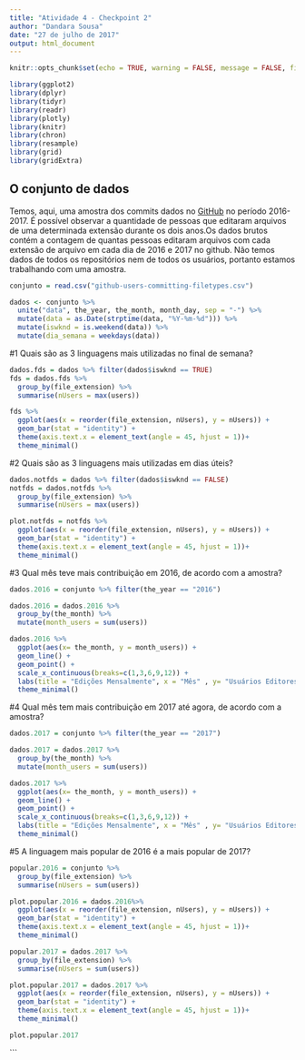 ```yaml
---
title: "Atividade 4 - Checkpoint 2"
author: "Dandara Sousa"
date: "27 de julho de 2017"
output: html_document
---
```


```r
knitr::opts_chunk$set(echo = TRUE, warning = FALSE, message = FALSE, fig.align="center")
```

```r
library(ggplot2)
library(dplyr)
library(tidyr)
library(readr)
library(plotly)
library(knitr)
library(chron)
library(resample)
library(grid)
library(gridExtra)


```

## O conjunto de dados

Temos, aqui, uma amostra dos commits dados no [GitHub](http://github.com/) no período 2016-2017. É possível observar a quantidade de pessoas que editaram arquivos de uma determinada extensão durante os dois anos.Os dados brutos contém a contagem de quantas pessoas editaram arquivos com cada extensão de arquivo em cada dia de 2016 e 2017 no github. Não temos dados de todos os repositórios nem de todos os usuários, portanto estamos trabalhando com uma amostra. 

```r
conjunto = read.csv("github-users-committing-filetypes.csv")

dados <- conjunto %>%
  unite("data", the_year, the_month, month_day, sep = "-") %>%
  mutate(data = as.Date(strptime(data, "%Y-%m-%d"))) %>%
  mutate(iswknd = is.weekend(data)) %>%
  mutate(dia_semana = weekdays(data))
```

#1 Quais são as 3 linguagens mais utilizadas no final de semana?
```r
dados.fds = dados %>% filter(dados$iswknd == TRUE)
fds = dados.fds %>%
  group_by(file_extension) %>%
  summarise(nUsers = max(users))

fds %>%
  ggplot(aes(x = reorder(file_extension, nUsers), y = nUsers)) + 
  geom_bar(stat = "identity") +
  theme(axis.text.x = element_text(angle = 45, hjust = 1))+
  theme_minimal()

```


#2 Quais são as 3 linguagens mais utilizadas em dias úteis?
```r
dados.notfds = dados %>% filter(dados$iswknd == FALSE)
notfds = dados.notfds %>%
  group_by(file_extension) %>%
  summarise(nUsers = max(users))

plot.notfds = notfds %>%
  ggplot(aes(x = reorder(file_extension, nUsers), y = nUsers)) + 
  geom_bar(stat = "identity") +
  theme(axis.text.x = element_text(angle = 45, hjust = 1))+
  theme_minimal()

```

#3 Qual mês teve mais contribuição em 2016, de acordo com a amostra?
```r
dados.2016 = conjunto %>% filter(the_year == "2016")

dados.2016 = dados.2016 %>% 
  group_by(the_month) %>%
  mutate(month_users = sum(users))

dados.2016 %>%
  ggplot(aes(x= the_month, y = month_users)) +
  geom_line() + 
  geom_point() +
  scale_x_continuous(breaks=c(1,3,6,9,12)) +
  labs(title = "Edições Mensalmente", x = "Mês" , y= "Usuários Editores", colour = "Ano") +
  theme_minimal()
```

#4 Qual mês tem mais contribuição em 2017 até agora, de acordo com a amostra?
```r
dados.2017 = conjunto %>% filter(the_year == "2017")

dados.2017 = dados.2017 %>% 
  group_by(the_month) %>%
  mutate(month_users = sum(users))

dados.2017 %>%
  ggplot(aes(x= the_month, y = month_users)) +
  geom_line() + 
  geom_point() +
  scale_x_continuous(breaks=c(1,3,6,9,12)) +
  labs(title = "Edições Mensalmente", x = "Mês" , y= "Usuários Editores", colour = "Ano") +
  theme_minimal()
```

#5 A linguagem mais popular de 2016 é a mais popular de 2017?
```r
popular.2016 = conjunto %>%
  group_by(file_extension) %>%
  summarise(nUsers = sum(users))

plot.popular.2016 = dados.2016%>%
  ggplot(aes(x = reorder(file_extension, nUsers), y = nUsers)) + 
  geom_bar(stat = "identity") +
  theme(axis.text.x = element_text(angle = 45, hjust = 1))+
  theme_minimal()
```

```r
popular.2017 = dados.2017 %>%
  group_by(file_extension) %>%
  summarise(nUsers = sum(users))

plot.popular.2017 = dados.2017 %>%
  ggplot(aes(x = reorder(file_extension, nUsers), y = nUsers)) + 
  geom_bar(stat = "identity") +
  theme(axis.text.x = element_text(angle = 45, hjust = 1))+
  theme_minimal()

plot.popular.2017
```


```


